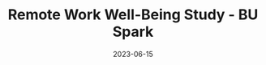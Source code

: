 ---
title: "Remote Work Well-Being Study - BU Spark"
slug: "well-being-study"
summary: "Analyzed data collected by BU’s Sargent College of Health and Rehabilitation Sciences to assist researchers in evaluating the effects of remote work on employees’ well-being."
tech: ["Python","Jupyter","pandas","NumPy","scikit-learn","Matplotlib","SQLite"]
links:
date: "2023-06-15"
images: ["/spark.png"]
---